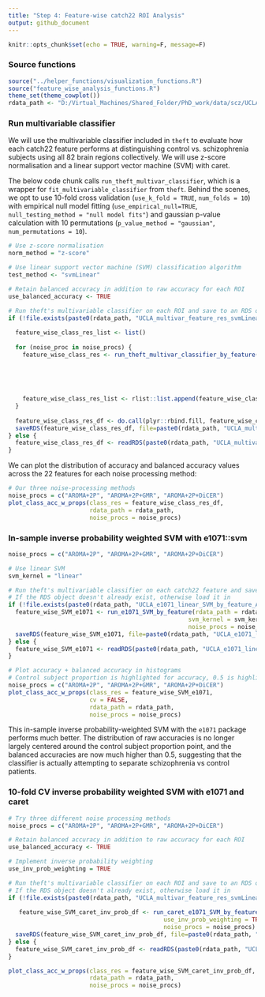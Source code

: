 ```yaml
---
title: "Step 4: Feature-wise catch22 ROI Analysis"
output: github_document
---
```


```r
knitr::opts_chunk$set(echo = TRUE, warning=F, message=F)
```

### Source functions
```r
source("../helper_functions/visualization_functions.R")
source("feature_wise_analysis_functions.R")
theme_set(theme_cowplot())
rdata_path <- "D:/Virtual_Machines/Shared_Folder/PhD_work/data/scz/UCLA/Rdata/"
```

### Run multivariable classifier

We will use the multivariable classifier included in `theft` to evaluate how each catch22 feature performs at distinguishing control vs. schizophrenia subjects using all 82 brain regions collectively. We will use z-score normalisation and a linear support vector machine (SVM) with caret. 

The below code chunk calls `run_theft_multivar_classifier`, which is a wrapper for `fit_multivariable_classifier` from `theft`. Behind the scenes, we opt to use 10-fold cross validation (`use_k_fold = TRUE`, `num_folds = 10`) with empirical null model fitting (`use_empirical_null=TRUE`, `null_testing_method = "null model fits"`) and gaussian p-value calculation with 10 permutations (`p_value_method = "gaussian"`, `num_permutations = 10`).


```r
# Use z-score normalisation
norm_method = "z-score"

# Use linear support vector machine (SVM) classification algorithm
test_method <- "svmLinear"

# Retain balanced accuracy in addition to raw accuracy for each ROI
use_balanced_accuracy <- TRUE

# Run theft's multivariable classifier on each ROI and save to an RDS object
if (!file.exists(paste0(rdata_path, "UCLA_multivar_feature_res_svmLinear.Rds"))) {
  
  feature_wise_class_res_list <- list()
  
  for (noise_proc in noise_procs) {
    feature_wise_class_res <- run_theft_multivar_classifier_by_feature(rdata_path,
                                                                       norm_method = norm_method,
                                                                       test_method = test_method,
                                                                       noise_proc = noise_proc,
                                                                       use_balanced_accuracy = use_balanced_accuracy)
    
    feature_wise_class_res_list <- rlist::list.append(feature_wise_class_res_list, feature_wise_class_res)
  }
  
  feature_wise_class_res_df <- do.call(plyr::rbind.fill, feature_wise_class_res_list)
  saveRDS(feature_wise_class_res_df, file=paste0(rdata_path, "UCLA_multivar_feature_res_svmLinear.Rds"))
} else {
  feature_wise_class_res_df <- readRDS(paste0(rdata_path, "UCLA_multivar_feature_res_svmLinear.Rds"))
}
```

We can plot the distribution of accuracy and balanced accuracy values across the 22 features for each noise processing method:

```r
# Our three noise-processing methods
noise_procs = c("AROMA+2P", "AROMA+2P+GMR", "AROMA+2P+DiCER")
plot_class_acc_w_props(class_res = feature_wise_class_res_df,
                       rdata_path = rdata_path,
                       noise_procs = noise_procs)
```


### In-sample inverse probability weighted SVM with e1071::svm

```r
noise_procs = c("AROMA+2P", "AROMA+2P+GMR", "AROMA+2P+DiCER")

# Use linear SVM
svm_kernel = "linear"

# Run theft's multivariable classifier on each catch22 feature and save to an RDS object
# If the RDS object doesn't already exist, otherwise load it in
if (!file.exists(paste0(rdata_path, "UCLA_e1071_linear_SVM_by_feature_AROMA_2P.Rds"))) {
  feature_wise_SVM_e1071 <- run_e1071_SVM_by_feature(rdata_path = rdata_path,
                                                   svm_kernel = svm_kernel,
                                                   noise_procs = noise_procs)
  saveRDS(feature_wise_SVM_e1071, file=paste0(rdata_path, "UCLA_e1071_linear_SVM_by_feature_AROMA_2P.Rds"))
} else {
  feature_wise_SVM_e1071 <- readRDS(paste0(rdata_path, "UCLA_e1071_linear_SVM_by_feature_AROMA_2P.Rds"))
}
```


```r
# Plot accuracy + balanced accuracy in histograms
# Control subject proportion is highlighted for accuracy, 0.5 is highlighted for balanced accuracy
noise_procs = c("AROMA+2P", "AROMA+2P+GMR", "AROMA+2P+DiCER")
plot_class_acc_w_props(class_res = feature_wise_SVM_e1071,
                       cv = FALSE,
                       rdata_path = rdata_path,
                       noise_procs = noise_procs)
```

This in-sample inverse probability-weighted SVM with the `e1071` package performs much better. The distribution of raw accuracies is no longer largely centered around the control subject proportion point, and the balanced accuracies are now much higher than 0.5, suggesting that the classifier is actually attempting to separate schizophrenia vs control patients. 


### 10-fold CV inverse probability weighted SVM with e1071 and caret


```r
# Try three different noise processing methods
noise_procs = c("AROMA+2P", "AROMA+2P+GMR", "AROMA+2P+DiCER")

# Retain balanced accuracy in addition to raw accuracy for each ROI
use_balanced_accuracy <- TRUE

# Implement inverse probability weighting
use_inv_prob_weighting = TRUE

# Run theft's multivariable classifier on each ROI and save to an RDS object
# If the RDS object doesn't already exist, otherwise load it in
if (!file.exists(paste0(rdata_path, "UCLA_multivar_feature_res_svmLinear_inv_prob.Rds"))) {
  
   feature_wise_SVM_caret_inv_prob_df <- run_caret_e1071_SVM_by_feature(rdata_path = rdata_path,
                                            use_inv_prob_weighting = TRUE,
                                            noise_procs = noise_procs)
  saveRDS(feature_wise_SVM_caret_inv_prob_df, file=paste0(rdata_path, "UCLA_multivar_feature_res_svmLinear_inv_prob.Rds"))
} else {
  feature_wise_SVM_caret_inv_prob_df <- readRDS(paste0(rdata_path, "UCLA_multivar_feature_res_svmLinear_inv_prob.Rds"))
}
```

```r
plot_class_acc_w_props(class_res = feature_wise_SVM_caret_inv_prob_df,
                       rdata_path = rdata_path,
                       noise_procs = noise_procs)
```